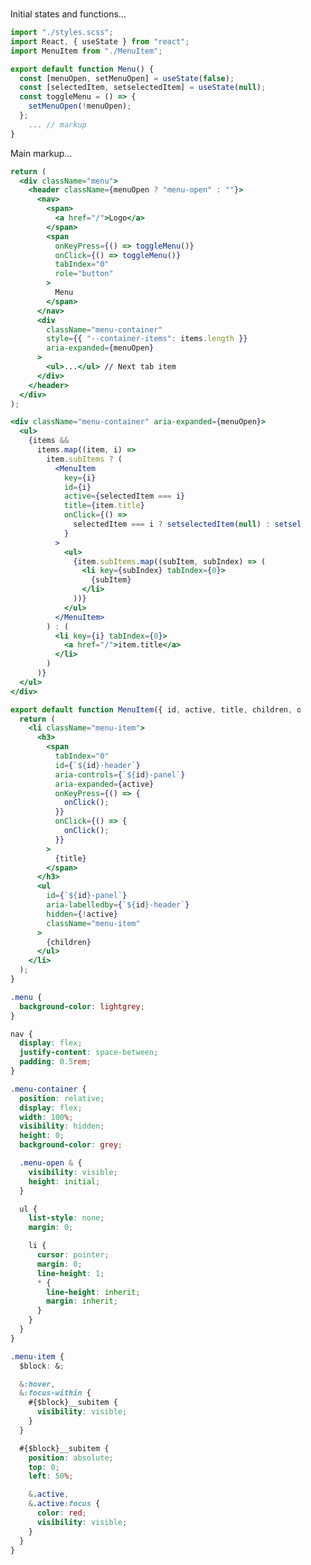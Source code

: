

<Menu />

<br />

<Tabs>
<TabItem value="menu" label="Main Menu">

Initial states and functions...

```jsx {11}
import "./styles.scss";
import React, { useState } from "react";
import MenuItem from "./MenuItem";

export default function Menu() {
  const [menuOpen, setMenuOpen] = useState(false);
  const [selectedItem, setselectedItem] = useState(null);
  const toggleMenu = () => {
    setMenuOpen(!menuOpen);
  };
	... // markup
}
```

Main markup...

```jsx {22}
return (
  <div className="menu">
    <header className={menuOpen ? "menu-open" : ""}>
      <nav>
        <span>
          <a href="/">Logo</a>
        </span>
        <span
          onKeyPress={() => toggleMenu()}
          onClick={() => toggleMenu()}
          tabIndex="0"
          role="button"
        >
          Menu
        </span>
      </nav>
      <div
        className="menu-container"
        style={{ "--container-items": items.length }}
        aria-expanded={menuOpen}
      >
        <ul>...</ul> // Next tab item
      </div>
    </header>
  </div>
);
```

</TabItem>

<TabItem value="menu-container" label="Menu Container">

```jsx
<div className="menu-container" aria-expanded={menuOpen}>
  <ul>
    {items &&
      items.map((item, i) =>
        item.subItems ? (
          <MenuItem
            key={i}
            id={i}
            active={selectedItem === i}
            title={item.title}
            onClick={() =>
              selectedItem === i ? setselectedItem(null) : setselectedItem(i)
            }
          >
            <ul>
              {item.subItems.map((subItem, subIndex) => (
                <li key={subIndex} tabIndex={0}>
                  {subItem}
                </li>
              ))}
            </ul>
          </MenuItem>
        ) : (
          <li key={i} tabIndex={0}>
            <a href="/">item.title</a>
          </li>
        )
      )}
  </ul>
</div>
```

</TabItem>

<TabItem value="menu-item" label="Menu Item">

```jsx
export default function MenuItem({ id, active, title, children, onClick }) {
  return (
    <li className="menu-item">
      <h3>
        <span
          tabIndex="0"
          id={`${id}-header`}
          aria-controls={`${id}-panel`}
          aria-expanded={active}
          onKeyPress={() => {
            onClick();
          }}
          onClick={() => {
            onClick();
          }}
        >
          {title}
        </span>
      </h3>
      <ul
        id={`${id}-panel`}
        aria-labelledby={`${id}-header`}
        hidden={!active}
        className="menu-item"
      >
        {children}
      </ul>
    </li>
  );
}
```

</TabItem>

<TabItem value="styling" label="Styling">

```css
.menu {
  background-color: lightgrey;
}

nav {
  display: flex;
  justify-content: space-between;
  padding: 0.5rem;
}
```

```css
.menu-container {
  position: relative;
  display: flex;
  width: 100%;
  visibility: hidden;
  height: 0;
  background-color: grey;

  .menu-open & {
    visibility: visible;
    height: initial;
  }

  ul {
    list-style: none;
    margin: 0;

    li {
      cursor: pointer;
      margin: 0;
      line-height: 1;
      * {
        line-height: inherit;
        margin: inherit;
      }
    }
  }
}
```

```css
.menu-item {
  $block: &;

  &:hover,
  &:focus-within {
    #{$block}__subitem {
      visibility: visible;
    }
  }

  #{$block}__subitem {
    position: absolute;
    top: 0;
    left: 50%;

    &.active,
    &.active:focus {
      color: red;
      visibility: visible;
    }
  }
}
```

</TabItem>
</Tabs>

